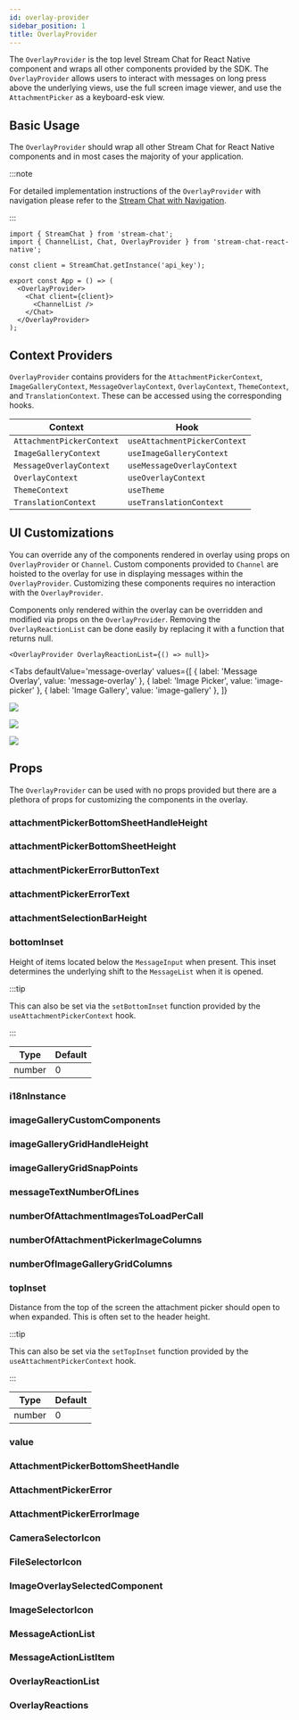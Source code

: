 ```yaml
---
id: overlay-provider
sidebar_position: 1
title: OverlayProvider
---
```




The `OverlayProvider` is the top level Stream Chat for React Native component and wraps all other components provided by the SDK.
The `OverlayProvider` allows users to interact with messages on long press above the underlying views, use the full screen image viewer, and use the `AttachmentPicker` as a keyboard-esk view.

## Basic Usage

The `OverlayProvider` should wrap all other Stream Chat for React Native components and in most cases the majority of your application.

:::note

For detailed implementation instructions of the `OverlayProvider` with navigation please refer to the [Stream Chat with Navigation](../basics/stream_chat_with_navigation.mdx).

:::

```tsx {7,11}
import { StreamChat } from 'stream-chat';
import { ChannelList, Chat, OverlayProvider } from 'stream-chat-react-native';

const client = StreamChat.getInstance('api_key');

export const App = () => (
  <OverlayProvider>
    <Chat client={client}>
      <ChannelList />
    </Chat>
  </OverlayProvider>
);
```

## Context Providers

`OverlayProvider` contains providers for the `AttachmentPickerContext`, `ImageGalleryContext`, `MessageOverlayContext`, `OverlayContext`, `ThemeContext`, and `TranslationContext`.
These can be accessed using the corresponding hooks.

| Context                   | Hook                         |
| ------------------------- | ---------------------------- |
| `AttachmentPickerContext` | `useAttachmentPickerContext` |
| `ImageGalleryContext`     | `useImageGalleryContext`     |
| `MessageOverlayContext`   | `useMessageOverlayContext`   |
| `OverlayContext`          | `useOverlayContext`          |
| `ThemeContext`            | `useTheme`                   |
| `TranslationContext`      | `useTranslationContext`      |

## UI Customizations

You can override any of the components rendered in overlay using props on `OverlayProvider` or `Channel`.
Custom components provided to `Channel` are hoisted to the overlay for use in displaying messages within the `OverlayProvider`.
Customizing these components requires no interaction with the `OverlayProvider`.

Components only rendered within the overlay can be overridden and modified via props on the `OverlayProvider`.
Removing the `OverlayReactionList` can be done easily by replacing it with a function that returns null.

```tsx
<OverlayProvider OverlayReactionList={() => null}>
```

<Tabs
  defaultValue='message-overlay'
  values={[
    { label: 'Message Overlay', value: 'message-overlay' },
    { label: 'Image Picker', value: 'image-picker' },
    { label: 'Image Gallery', value: 'image-gallery' },
  ]}
>
<TabItem value='message-overlay'>

![](../assets/api-references/components/overlay-provider/visual_guide_1.png)

</TabItem>
<TabItem value='image-picker'>

![](../assets/api-references/components/overlay-provider/visual_guide_2.png)

</TabItem>
<TabItem value='image-gallery'>

![](../assets/api-references/components/overlay-provider/visual_guide_3.png)

</TabItem>
</Tabs>

## Props

The `OverlayProvider` can be used with no props provided but there are a plethora of props for customizing the components in the overlay.

### attachmentPickerBottomSheetHandleHeight

<AttachmentPickerBottomSheetHandleHeight />

### attachmentPickerBottomSheetHeight

<AttachmentPickerBottomSheetHeight />

### attachmentPickerErrorButtonText

<AttachmentPickerErrorButtonText />

### attachmentPickerErrorText

<AttachmentPickerErrorText />

### attachmentSelectionBarHeight

<AttachmentSelectionBarHeight />

### bottomInset

Height of items located below the `MessageInput` when present.
This inset determines the underlying shift to the `MessageList` when it is opened.

:::tip

This can also be set via the `setBottomInset` function provided by the `useAttachmentPickerContext` hook.

:::

| Type   | Default |
| ------ | ------- |
| number | 0       |

### i18nInstance

<I18nInstance />

### imageGalleryCustomComponents

<ImageGalleryCustomComponents />

### imageGalleryGridHandleHeight

<ImageGalleryGridHandleHeight />

### imageGalleryGridSnapPoints

<ImageGalleryGridSnapPoints />

### messageTextNumberOfLines

<MessageTextNumberOfLines />

### numberOfAttachmentImagesToLoadPerCall

<NumberOfAttachmentImagesToLoadPerCall />

### numberOfAttachmentPickerImageColumns

<NumberOfAttachmentPickerImageColumns />

### numberOfImageGalleryGridColumns

<NumberOfImageGalleryGridColumns />

### topInset

Distance from the top of the screen the attachment picker should open to when expanded.
This is often set to the header height.

:::tip

This can also be set via the `setTopInset` function provided by the `useAttachmentPickerContext` hook.

:::

| Type   | Default |
| ------ | ------- |
| number | 0       |

### value

<Value />

### AttachmentPickerBottomSheetHandle

<AttachmentPickerBottomSheetHandle />

### AttachmentPickerError

<AttachmentPickerError />

### AttachmentPickerErrorImage

<AttachmentPickerErrorImage />

### CameraSelectorIcon

<CameraSelectorIcon />

### FileSelectorIcon

<FileSelectorIcon />

### ImageOverlaySelectedComponent

<ImageOverlaySelectedComponent />

### ImageSelectorIcon

<ImageSelectorIcon />

### MessageActionList

<MessageActionList />

### MessageActionListItem

<MessageActionListItem />

### OverlayReactionList

<OverlayReactionList />

### OverlayReactions

<OverlayReactions />
